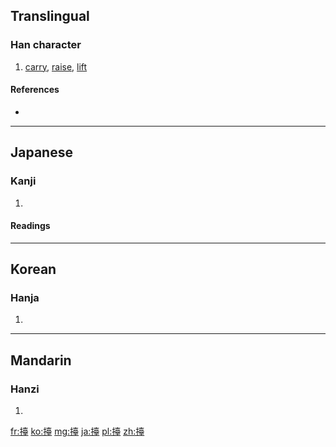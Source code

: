 ==Translingual==

===Han character===
{{Han char|rn=64|rad=手|as=14|sn=17|four=|canj=手土口土 (QGRG)}}

# [[carry]], [[raise]], [[lift]]

====References====
* {{Han ref|kx=0459.260|dkj=12851|dj=0808.170|hdz=31973.090|uh=64E1|ud=25825}}

----

==Japanese==

===Kanji===
{{ja-kanji|grade=|rs=手14}}

# {{defn|Japanese|sort=手14}}

====Readings====
{{ja-readings|on=[[たい]] (tai), [[だい]] (dai)|kun=[[もたげる]] (motageru)}}

----

==Korean==

===Hanja===
{{ko-hanja|hangeul=대|eumhun=|rv=dae|mr=tae|y=tay}}

# {{defn|Korean|sort=手14}}

----

==Mandarin==

===Hanzi===
{{cmn-hanzi|pin=[[tái]] ([[tai2]])|wg=t'ai<sup>2</sup>}}

# {{defn|Mandarin|sort=手14}}

[[fr:擡]]
[[ko:擡]]
[[mg:擡]]
[[ja:擡]]
[[pl:擡]]
[[zh:擡]]